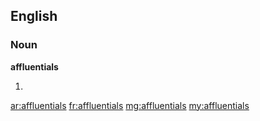 ==English==

===Noun===
'''affluentials'''

# {{plural of|[[affluential]]}}

[[ar:affluentials]]
[[fr:affluentials]]
[[mg:affluentials]]
[[my:affluentials]]